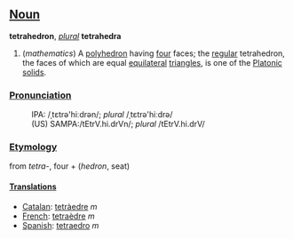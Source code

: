 ==[[Noun]]==

'''tetrahedron''', ''[[plural]]'' '''tetrahedra'''
# (<i>mathematics</i>) A [[polyhedron]] having [[four]] faces; the [[regular]] tetrahedron, the faces of which are equal [[equilateral]] [[triangle]]s, is one of the [[platonic_solid|Platonic solid]]s.

===[[Pronunciation]]===
: IPA: /ˌtɛtrə'hiːdrən/; ''plural'' /ˌtɛtrə'hiːdrə/
:(US) SAMPA:/tEtrV.hi.drVn/; ''plural'' /tEtrV.hi.drV/

===[[Etymology]]===

from <i>tetra-</i>, four + (<i>hedron</i>, seat)

====[[Translation]]s====
*[[Catalan]]: [[tetràedre]] ''m''
*[[French]]: [[tetraèdre]] ''m''
*[[Spanish]]: [[tetraedro]] ''m''